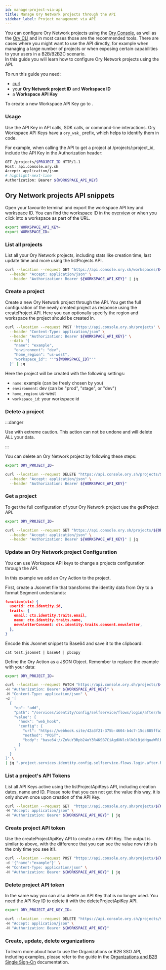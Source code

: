 ```yaml
---
id: manage-project-via-api
title: Manage Ory Network projects through the API
sidebar_label: Project management via API
---
```


You can configure Ory Network projects using the [Ory Console](https://console.ory.sh/), as well as the
[Ory CLI](./cli/cli-basics) and in most cases those are the recommended tools. There are cases where you might want to use the API
directly, for example when managing a large number of projects or when exposing certain capabilities to your users in a B2B/B2B2C
scenario.  
In this guide you will learn how to configure Ory Network projects using the API.

To run this guide you need:

- [curl](https://curl.se/)
- your **Ory Network project ID** and **Workspace ID**
- a **Workspace API Key**

To create a new Workspace API Key go to <ConsoleLink route="workspace.settings.apiKeys" />.

### Usage

Use the API Key in API calls, SDK calls, or command-line interactions. Ory Workspace API Keys have a `ory_wak_` prefix, which
helps to identify them in code.

For example, when calling the API to get a project at /projects/:project_id, include the API Key in the Authorization header:

```bash
GET /projects/$PROJECT_ID HTTP/1.1
Host: api.console.ory.sh
Accept: application/json
# highlight-next-line
Authorization: Bearer ${WORKSPACE_API_KEY}
```

## Ory Network projects API snippets

Open your favourite terminal and export the workspace API key and workspace ID. You can find the workspace ID in the
[overview](https://console.ory.sh/workspaces) or when you click into a workspace as part of the URL.

```bash
export WORKSPACE_API_KEY=
export WORKSPACE_ID=
```

### List all projects

List all your Ory Network projects, including stats like creation time, last update time and more using the listProjects API.

```bash
curl --location --request GET "https://api.console.ory.sh/workspaces/${WORKSPACE_ID}/projects" \
  --header "Accept: application/json" \
  --header "Authorization: Bearer ${WORKSPACE_API_KEY}" | jq
```

### Create a project

Create a new Ory Network project through the API. You get the full configuration of the newly created project as response using
the createProject API. Here you can optionally specify the region and workspace the project should be created in.

```bash
curl --location --request POST 'https://api.console.ory.sh/projects' \
  --header "Content-Type: application/json" \
  --header "Authorization: Bearer ${WORKSPACE_API_KEY}" \
  --data '{
    "name": "example",
    "environment": "dev",
    "home_region": "us-west",
    "workspace_id": "'"${WORKSPACE_ID}"'"
  }' | jq
```

Here the project will be created with the following settings:

- `name`: example (can be freely chosen by you)
- `environment`: dev (can be "prod", "stage", or "dev")
- `home_region`: us-west
- `workspace_id`: your workspace id

### Delete a project

:::danger

Use with extreme caution. This action can not be undone and will delete ALL your data.

:::

You can delete an Ory Network project by following these steps:

```bash
export ORY_PROJECT_ID=

curl --location --request DELETE "https://api.console.ory.sh/projects/${ORY_PROJECT_ID}" \
  --header "Accept: application/json" \
  --header "Authorization: Bearer ${WORKSPACE_API_KEY}"
```

### Get a project

To get the full configuration of your Ory Network project use the getProject API.

```bash
export ORY_PROJECT_ID=

curl --location --request GET "https://api.console.ory.sh/projects/${ORY_PROJECT_ID}" \
  --header "Accept: application/json" \
  --header "Authorization: Bearer ${WORKSPACE_API_KEY}" | jq
```

### Update an Ory Network project Configuration

You can use Workspace API keys to change a projects configuration through the API.

In this example we add an Ory Action to the project.

First, create a Jsonnet file that transforms the identity data from Ory to a format Segment understands:

```json
function(ctx) {
  userId: ctx.identity.id,
  traits: {
    email: ctx.identity.traits.email,
    name: ctx.identity.traits.name,
    newsletterConsent: ctx.identity.traits.consent.newsletter,
  },
}
```

Encode this Jsonnet snippet to Base64 and save it to the clipboard:

`cat test.jsonnet | base64 | pbcopy`

Define the Ory Action as a JSON Object. Remember to replace the example with your data:

```bash
export ORY_PROJECT_ID=

curl --location --request PATCH "https://api.console.ory.sh/projects/${ORY_PROJECT_ID}" \
-H "Authorization: Bearer ${WORKSPACE_API_KEY}" \
-H "Content-Type: application/json" \
-d '[
  {
    "op": "add",
    "path": "/services/identity/config/selfservice/flows/login/after/hooks/-",
    "value": {
      "hook": "web_hook",
      "config": {
        "url": "https://webhook.site/42a3f21-375b-4604-b4c7-15cc885ffa13",
        "method": "POST",
        "body": "base64://ZnVuY3Rpb24oY3R4KSB7CiAgdXNlcklkOiBjdHguaWRlbnRpdHkuaWQsCiAgdHJhaXRzOiB7CiAgICBlbWFpbDogY3R4LmlkZW50aXR5LnRyYWl0cy5lbWFpbCwKICAgIG5hbWU6IGN0eC5pZGVudGl0eS50cmFpdHMubmFtZSwKICAgIG5ld3NsZXR0ZXJDb25zZW50OiBjdHguaWRlbnRpdHkudHJhaXRzLmNvbnNlbnQubmV3c2xldHRlciwKICB9LAp9"
      }
    }
  }
]' \
| jq ".project.services.identity.config.selfservice.flows.login.after.hooks"
```

### List a project's API Tokens

List all API Keys active using the listProjectApiKeys API, including creation dates, name and ID. Please note that you can not get
the value this way, it is only shown once upon creation of the API Key.

```bash
curl --location --request GET  "https://api.console.ory.sh/projects/${ORY_PROJECT_ID}/tokens" \
-H "Accept: application/json" \
-H "Authorization: Bearer ${WORKSPACE_API_KEY}" | jq
```

### Create project API token

Use the createProjectApiKey API to create a new API Key. The output is similar to above, with the difference that you can see the
value now (this is the only time you see it!).

```bash
curl --location --request POST "https://api.console.ory.sh/projects/${ORY_PROJECT_ID}/tokens" \
-d '{"name":"example"}' \
-H "Content-Type: application/json" \
-H "Authorization: Bearer ${WORKSPACE_API_KEY}" | jq
```

### Delete project API token

In the same way you can also delete an API Key that is no longer used. You need the API Key ID to delete it with the
deleteProjectApiKey API.

```bash
export ORY_PROJECT_API_KEY_ID=

curl --location --request DELETE "https://api.console.ory.sh/projects/${ORY_PROJECT_ID}/tokens/${ORY_PROJECT_API_KEY_ID}" \
-H "Accept: application/json" \
-H "Authorization: Bearer ${WORKSPACE_API_KEY}"
```

### Create, update, delete organizations

To learn more about how to use the Organizations or B2B SSO API, including examples, please refer to the guide in the
[Organizations and B2B Single Sign-On](kratos/organizations/organizations.mdx) documentation.

